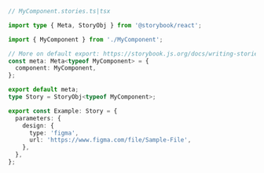 ```ts
// MyComponent.stories.ts|tsx

import type { Meta, StoryObj } from '@storybook/react';

import { MyComponent } from './MyComponent';

// More on default export: https://storybook.js.org/docs/writing-stories/introduction#default-export
const meta: Meta<typeof MyComponent> = {
  component: MyComponent,
};

export default meta;
type Story = StoryObj<typeof MyComponent>;

export const Example: Story = {
  parameters: {
    design: {
      type: 'figma',
      url: 'https://www.figma.com/file/Sample-File',
    },
  },
};
```
